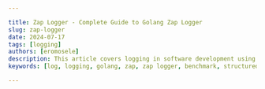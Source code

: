 ```yaml
---

title: Zap Logger - Complete Guide to Golang Zap Logger
slug: zap-logger
date: 2024-07-17
tags: [logging]
authors: [eromosele]
description: This article covers logging in software development using Zap, including installation, setup, log levels, customization, encoding formats, and output destinations. It also delves into advanced techniques, best practices, and compares Zap with other solutions. Finally, it guides setting up Zap logs for Signoz with benefits, setup instructions, configuration steps, example code, and deployment.
keywords: [log, logging, golang, zap, zap logger, benchmark, structured logging]

---
```


<head>
<script
    type="application/ld+json"
    dangerouslySetInnerHTML={{ __html: JSON.stringify({
  "@context": "https://schema.org",
  "@type": "TechArticle",
  "headline": "Zap Logger - Complete Guide to Golang Zap Logger",
  "alternativeHeadline": "This article covers logging in software development using Zap, including installation, setup, log levels, customization, encoding formats, and output destinations. It also delves into advanced techniques, best practices, and compares Zap with other solutions. Finally, it guides setting up Zap logs for Signoz with benefits, setup instructions, configuration steps, example code, and deployment.",
  "author": {
    "@type": "Person",
    "name": "Eromosele"
  },
  "publisher": {
    "@type": "Organization",
    "name": "SigNoz",
    "logo": {
      "@type": "ImageObject",
      "url": "https://signoz.io/img/SigNozLogo-orange.svg"
    }
  },
  "datePublished": "2024-07-17T00:00:00Z",
  "dateModified": "2024-07-17T00:00:00Z",
  "mainEntityOfPage": {
    "@type": "WebPage",
    "@id": "https://signoz.io/guides/zap-logger/"
  },
  "description": "This article covers logging in software development using Zap, including installation, setup, log levels, customization, encoding formats, and output destinations. It also delves into advanced techniques, best practices, and compares Zap with other solutions. Finally, it guides setting up Zap logs for Signoz with benefits, setup instructions, configuration steps, example code, and deployment.",
  "keywords": ["log", "logging", "golang", "zap", "zap logger", "benchmark", "structured logging"],
  "articleSection": "Technology",
  "inLanguage": "en",
  "isPartOf": {
    "@type": "Blog",
    "name": "SigNoz Blog",
    "url": "https://signoz.io/blog/"
  },
  "about": [
    {
      "@type": "Thing",
      "name": "Zap Logger",
      "description": "Complete guide to using Zap Logger in Golang, including installation, setup, and advanced configurations."
    },
    {
      "@type": "Thing",
      "name": "Logging",
      "description": "Techniques and best practices for logging in software development using Zap Logger in Golang."
    },
    {
      "@type": "Thing",
      "name": "Golang",
      "description": "Using Zap Logger in Golang for efficient and structured logging."
    }
  ],
  "mentions": [
    {
      "@type": "SoftwareApplication",
      "name": "Zap",
      "applicationCategory": "Logging Library"
    },
    {
      "@type": "SoftwareApplication",
      "name": "SigNoz",
      "applicationCategory": "Observability Platform"
    }
  ],
  "mainEntity": {
    "@type": "FAQPage",
    "mainEntity": [
      {
        "@type": "Question",
        "name": "What is Zap Logger?",
        "acceptedAnswer": {
          "@type": "Answer",
          "text": "Zap Logger is a fast, structured logging library for Go. It provides high-performance logging with support for multiple output formats."
        }
      },
      {
        "@type": "Question",
        "name": "Can Zap Logger be used in a concurrent environment?",
        "acceptedAnswer": {
          "@type": "Answer",
          "text": "Yes, Zap Logger is designed to be safe for concurrent use by multiple goroutines."
        }
      },
      {
        "@type": "Question",
        "name": "How do I handle log rotation with Zap Logger?",
        "acceptedAnswer": {
          "@type": "Answer",
          "text": "Zap Logger supports log rotation through third-party libraries or by implementing custom solutions using its API."
        }
      },
      {
        "@type": "Question",
        "name": "Is Zap Logger suitable for production use?",
        "acceptedAnswer": {
          "@type": "Answer",
          "text": "Yes, Zap Logger is suitable for production use due to its performance, reliability, and feature set."
        }
      },
      {
        "@type": "Question",
        "name": "How do I benchmark the performance of Zap Logger?",
        "acceptedAnswer": {
          "@type": "Answer",
          "text": "Use built-in benchmarks or custom benchmarks to measure Zap Logger's performance against your application's requirements."
        }
      },
      {
        "@type": "Question",
        "name": "Can I use Zap Logger with other logging libraries?",
        "acceptedAnswer": {
          "@type": "Answer",
          "text": "Yes, Zap Logger can be used alongside other logging libraries in Go applications."
        }
      },
      {
        "@type": "Question",
        "name": "Where can I find the documentation and examples for Zap Logger?",
        "acceptedAnswer": {
          "@type": "Answer",
          "text": "Documentation and examples for Zap Logger are available on its GitHub repository and the official Uber Engineering Blog."
        }
      }
    ]
  }
}) }} />
</head>

Logging is the practice of recording or storing information and messages that provide insights into the behavior and execution of a program.

Zap is a high-performance, structured logging library for Go developed by Uber. 

It is designed to offer both speed and flexibility, making it a popular choice for applications that require efficient logging capabilities without compromising on features. 

This article will provide an overview of how to use Zap loggers, explore its key features and advanced configurations, and demonstrate how to track logs produced by the Zap logger using Signoz.

## Prerequisites

- Go Installation: Ensure that Go is installed on your system. You can download and install it from the official <a href="https://golang.org/" rel="noopener noreferrer nofollow" target="_blank">Go website</a>.
- Basic familiarity with [Logging in GoLang](https://signoz.io/guides/golang-log/)

## Getting Started with Zap

### Installation

To use `zap` in your Go application, you need to install it using `go get` on your Terminal /PowerShell:

```bash
go get -u go.uber.org/zap
```

After installation,  import `zap` into your Go code (if there is an error run `go mod tidy`):

```go
import (
    "go.uber.org/zap"
)
```

### Basic Usage

Let’s explore an example of using the `zap` package to log events in your application: 

```go
package main

import (
    "go.uber.org/zap"
)

func main() {
    // Create a logger
    logger, _ := zap.NewProduction()
    defer logger.Sync() // Flushes buffer, if any

    // Log some simple messages
    logger.Info("This is an info message")
 
}
```

Output

```json
{"level":"info","ts":1721163003.793889,"caller":"Signoz-Article/main.go:13","msg":"This is an info message"}
```

- `zap.NewProduction()` creates a logger configured for production use, which outputs JSON-formatted logs.
- `defer logger.Sync()` ensures that any buffered log entries are flushed before the program exits.

## Configuring Zap Logger

### Level Configurations

Zap supports multiple logging levels, which allow you to control the verbosity of the logs. The logging levels, from most to least verbose, are:

- DEBUG
    
    The `Debug` level is the most verbose logging level. It includes detailed information that is useful during development and debugging.
    
    Use Case: Use `Debug` logs to output diagnostic information that can help developers understand the flow of execution and the state of variables. 
    
- INFO
    
    The `Info` level is used for informational messages that highlight the progress of the application at a high level.
    
    Use Case:Use `Info` logs to record key events in the application's lifecycle, such as startup, shutdown, or significant transactions. 
    
- WARN
    
    The `Warn` level indicates potentially harmful situations that are not immediately detrimental but might lead to errors if not addressed.
    
    Use Case: Use `Warn` logs to highlight issues that are concerning but not critical. This might include deprecated API usage, recoverable errors, or unusual behavior that should be investigated.
    
- ERROR
    
    The `Error` level logs error events that might still allow the application to continue running but indicate a failure in a particular operation.
    
    Use Case: Use `Error` logs to capture errors that require attention but do not necessarily stop the application from running. 
    
- DPANIC
    
    The `DPanic` level stands for "development panic." In development mode, the logger panics after writing the log message. In production, it behaves like an `Error` level.
    
    Use Case: Use `DPanic` logs to capture critical errors that you want to be highly visible during development. 
    
- PANIC
    
    The `Panic` level logs a message and then panics, which means it stops the ordinary flow of the program and begins to unwind the stack.
    
    Use Case: Use `Panic` logs for critical errors from which the application cannot or should not recover.
    
- FATAL
    
    The `Fatal` level logs a message and then calls `os.Exit(1)`, which immediately terminates the program.
    
    Use Case: Use `Fatal` logs for errors that are so severe that the program must immediately terminate.
    

By setting the logging level, you can filter out less important log messages and focus on the ones that matter most for your application.

To configure the logging level, you can use the `zap.Config` struct:

```go
package main

import (
    "go.uber.org/zap"
)

func main() {
    config := zap.NewProductionConfig()
    config.Level = zap.NewAtomicLevelAt(zap.DebugLevel)

    logger, err := config.Build()
    if err != nil {
        panic(err)
    }
    defer logger.Sync()

    logger.Debug("This is a debug message")
    logger.Info("This is an info message")
    logger.Warn("This is a warning message")
    logger.DPanic("This is a panic message")
    logger.Panic("This is a panic message")
    logger.Fatal("This is a fatal message")
}
```

Output:

```
{"level":"debug","ts":1721165086.336249,"caller":"Signoz-Article/main.go:17","msg":"This is a debug message"}
{"level":"info","ts":1721165086.336344,"caller":"Signoz-Article/main.go:18","msg":"This is an info message"}
{"level":"warn","ts":1721165086.336359,"caller":"Signoz-Article/main.go:19","msg":"This is a warning message"}
{"level":"dpanic","ts":1721165086.33637,"caller":"Signoz-Article/main.go:20","msg":"This is a panic message","stacktrace":"main.main\n\t/Users/macbook/Desktop/API Project in Go/Signoz-Article/main.go:20\nruntime.main\n\t/usr/local/Cellar/go/1.22.1/libexec/src/runtime/proc.go:271"}
{"level":"panic","ts":1721165086.336419,"caller":"Signoz-Article/main.go:21","msg":"This is a panic message","stacktrace":"main.main\n\t/Users/macbook/Desktop/API Project in Go/Signoz-Article/main.go:21\nruntime.main\n\t/usr/local/Cellar/go/1.22.1/libexec/src/runtime/proc.go:271"}
panic: This is a panic message

goroutine 1 [running]:
go.uber.org/zap/zapcore.CheckWriteAction.OnWrite(0x0?, 0x0?, {0x0?, 0x0?, 0xc000034160?})
        /Users/macbook/go/pkg/mod/go.uber.org/zap@v1.27.0/zapcore/entry.go:196 +0x54
go.uber.org/zap/zapcore.(*CheckedEntry).Write(0xc00010cf70, {0x0, 0x0, 0x0})
        /Users/macbook/go/pkg/mod/go.uber.org/zap@v1.27.0/zapcore/entry.go:262 +0x24e
go.uber.org/zap.(*Logger).Panic(0xc00001426c?, {0xfeb14ff?, 0xc000012210?}, {0x0, 0x0, 0x0})
        /Users/macbook/go/pkg/mod/go.uber.org/zap@v1.27.0/logger.go:285 +0x51
main.main()
        /Users/macbook/Desktop/API Project in Go/Signoz-Article/main.go:21 +0x1c5
exit status 2
```

### Logger Configurations

Zap provides several built-in configurations for creating a logger, such as `NewProductionConfig` and `NewDevelopmentConfig`. These configurations are tailored for production and development environments, respectively.

You can also create custom configurations by modifying the `zap.Config` struct:

```go
package main

import (
    "go.uber.org/zap"
)

func main() {
    config := zap.Config{
        Level:            zap.NewAtomicLevelAt(zap.InfoLevel),
        Development:      false,
        Encoding:         "json",
        EncoderConfig:    zap.NewDevelopmentEncoderConfig(),
        OutputPaths:      []string{"stdout", "logfile"},
        ErrorOutputPaths: []string{"stderr"},
    }

    logger, err := config.Build()
    if err != nil {
        panic(err)
    }
    defer logger.Sync()

    logger.Info("Custom logger initialized")
}
```

Output:

```json
{"L":"INFO","T":"2024-07-16T22:56:42.529+0100","C":"Signoz-Article/main.go:23","M":"Custom logger initialized"}
```

In this example, we create a custom logger configuration that logs `Info` level messages and above, outputs logs in JSON format to both the console and a file, and directs error messages to `stderr`.

### Encoder Configurations

Encoders in Zap determine how log entries are formatted. Zap provides two built-in encoders: `json` and `console`. You can customize the encoder configuration to suit your needs:

```go
package main

import (
    "go.uber.org/zap"
    "go.uber.org/zap/zapcore"
)

func main() {
    encoderConfig := zapcore.EncoderConfig{
        TimeKey:        "timestamp",
        LevelKey:       "level",
        NameKey:        "logger",
        CallerKey:      "caller",
        MessageKey:     "message",
        StacktraceKey:  "stacktrace",
        LineEnding:     zapcore.DefaultLineEnding,
        EncodeLevel:    zapcore.CapitalLevelEncoder,
        EncodeTime:     zapcore.ISO8601TimeEncoder,
        EncodeDuration: zapcore.StringDurationEncoder,
        EncodeCaller:   zapcore.ShortCallerEncoder,
    }

    config := zap.Config{
        Level:            zap.NewAtomicLevelAt(zap.DebugLevel),
        Development:      true,
        Encoding:         "console",
        EncoderConfig:    encoderConfig,
        OutputPaths:      []string{"stdout"},
        ErrorOutputPaths: []string{"stderr"},
    }

    logger, err := config.Build()
    if err != nil {
        panic(err)
    }
    defer logger.Sync()

    logger.Debug("Debug message with custom encoder")
}
```

Output:

```
2024-07-16T23:00:31.613+0100    DEBUG   Signoz-Article/main.go:38       Debug message with custom encoder
```

### Output Configurations

Zap allows you to configure multiple output paths for your logs. By default, logs can be sent to the console (`stdout`) or standard error (`stderr`), but you can also direct logs to files or custom sinks.

```go
package main

import (
    "go.uber.org/zap"
)

func main() {
    config := zap.NewProductionConfig()
    config.OutputPaths = []string{
        "stdout",
        "/Users/macbook/Desktop/API Project in Go/Signoz-Article/myapp.log",
    }

    logger, err := config.Build()
    if err != nil {
        panic(err)
    }
    defer logger.Sync()

    logger.Info("This message will be logged to multiple outputs")
}
```

Output(myapp.log):

```json
{"level":"info","ts":1721168784.654409,"caller":"Signoz-Article/main.go:20","msg":"This message will be logged to multiple outputs"}
```

In this example, we configure the logger to write logs to both the console and a file located at `/Users/macbook/Desktop/API Project in Go/Signoz-Article/myapp.log`.

## Enhanced Logging Techniques

Enhancing your logging techniques can greatly improve the clarity and usefulness of your logs. Here, we'll explore structured logging and contextual logging using the Zap logging library.

### Structured Logging

Structured logging involves logging messages with additional fields that provide more context about the event being logged. This approach makes it easier to search, filter, and analyze logs, especially in distributed systems.

Logging with Fields

In Zap, you can add fields to your log messages to include structured data. This can help you log additional context, such as user IDs, request IDs, or other relevant metadata.

Example:

```go
package main

import (
    "go.uber.org/zap"
)

func main() {
    logger, _ := zap.NewProduction()
    defer logger.Sync()

    // Log an info message with additional fields
    logger.Info("User logged in",
        zap.String("username", "johndoe"),
        zap.Int("user_id", 42),
        zap.String("role", "admin"),
    )

    // Log an error message with additional fields
    logger.Error("Failed to process request",
        zap.String("request_id", "12345"),
    )
}
```

Output:

```json
{"level":"info","ts":1721169479.883689,"caller":"Signoz-Article/main.go:12","msg":"User logged in","username":"johndoe","user_id":42,"role":"admin"}
{"level":"error","ts":1721169479.883787,"caller":"Signoz-Article/main.go:19","msg":"Failed to process request","request_id":"12345","stacktrace":"main.main\n\t/Users/macbook/Desktop/API Project in Go/Signoz-Article/main.go:19\nruntime.main\n\t/usr/local/Cellar/go/1.22.1/libexec/src/runtime/proc.go:271"}
```

In this example, we log an info message with fields such as `username`, `user_id`, and `role`, and an error message with a `request_id` and the error itself.

### Contextual Logging

[Contextual logging](https://signoz.io/guides/structlog/) lets you add extra information to your loggers, so you can include the same details in multiple log messages. This is especially helpful in applications where each request should have consistent information (like a request ID) in all related log messages.

Adding Context to Logs Using `With` and `WithOptions`

You can create a new logger that includes additional context using the `With` method. This method returns a new logger that includes the specified fields in all subsequent log entries.

Example:

```go
package main

import (
    "errors"
    "go.uber.org/zap"
)

func main() {
    logger, _ := zap.NewProduction()
    defer logger.Sync()

    // Simulate an error for demonstration purposes
    err := errors.New("timeout while processing request")

    // Create a logger with context
    requestLogger := logger.With(
        zap.String("request_id", "12345"),
        zap.String("user_id", "42"),
    )

    // Use the contextual logger to log messages
    requestLogger.Info("Processing request")
    requestLogger.Warn("Request took too long")
    requestLogger.Error("Failed to process request", zap.Error(err))
}
```

Output:

```json
{"level":"info","ts":1721169926.2557518,"caller":"Signoz-Article/main.go:22","msg":"Processing request","request_id":"12345","user_id":"42"}
{"level":"warn","ts":1721169926.255857,"caller":"Signoz-Article/main.go:23","msg":"Request took too long","request_id":"12345","user_id":"42"}
{"level":"error","ts":1721169926.2558908,"caller":"Signoz-Article/main.go:24","msg":"Failed to process request","request_id":"12345","user_id":"42","error":"timeout while processing request","stacktrace":"main.main\n\t/Users/macbook/Desktop/API Project in Go/Signoz-Article/main.go:24\nruntime.main\n\t/usr/local/Cellar/go/1.22.1/libexec/src/runtime/proc.go:271"}
```

In this example, `requestLogger` is a new logger that includes the `request_id` and `user_id` fields. All log messages produced by `requestLogger` will automatically include these fields.

You can also use `WithOptions` to configure additional settings for the logger, such as adding hooks or modifying the encoder configuration.

```go
package main

import (
    "os"
    "go.uber.org/zap"
    "go.uber.org/zap/zapcore"
)

func main() {
    logger, _ := zap.NewProduction()
    defer logger.Sync()

    // Create a custom encoder configuration
    encoderConfig := zapcore.EncoderConfig{
        TimeKey:        "timestamp",
        LevelKey:       "level",
        NameKey:        "logger",
        CallerKey:      "caller",
        MessageKey:     "message",
        StacktraceKey:  "stacktrace",
        LineEnding:     zapcore.DefaultLineEnding,
        EncodeLevel:    zapcore.CapitalLevelEncoder,
        EncodeTime:     zapcore.ISO8601TimeEncoder,
        EncodeDuration: zapcore.StringDurationEncoder,
        EncodeCaller:   zapcore.ShortCallerEncoder,
    }

    // Apply the custom encoder configuration using WithOptions
    customLogger := logger.WithOptions(zap.WrapCore(func(c zapcore.Core) zapcore.Core {
        return zapcore.NewCore(
            zapcore.NewJSONEncoder(encoderConfig), // Custom encoder
            zapcore.AddSync(os.Stdout),            // Sync to stdout
            c, // Use the same level as the original core
        )
    }))

    // Use the custom logger to log messages
    customLogger.Info("Custom logger initialized")
    customLogger.Warn("This is a warning message")
}
```

Output:

```json
{"level":"INFO","timestamp":"2024-07-17T00:13:54.396+0100","caller":"Signoz-Article/main.go:38","message":"Custom logger initialized"}
{"level":"WARN","timestamp":"2024-07-17T00:13:54.397+0100","caller":"Signoz-Article/main.go:39","message":"This is a warning message"}
```

In this example:

- `zapcore.AddSync(zapcore.Lock(os.Stdout))` is used to create a `zapcore.WriteSyncer` that writes to `stdout`.

## Best Practices

Implementing logging best practices is crucial to ensure efficient and reliable log management. Below, we discuss some key areas to consider:

### Performance Considerations

Benchmarks and Performance Comparison

When choosing a logging library, it's important to consider its performance, especially in high-load applications. Zap is known for its high performance due to its zero-allocation approach for common logging patterns.

- Benchmarking Tools: Use benchmarking tools to measure the performance of different logging libraries in your specific use case. Go’s `testing` package provides tools for writing benchmarks.
- Comparison Metrics: Focus on metrics such as throughput (logs per second), latency (time taken to log a message), and memory usage.

Example benchmark for Zap:

```go
package main

import (
    "testing"
    "go.uber.org/zap"
)

func BenchmarkZapLogger(b *testing.B) {
    logger, _ := zap.NewProduction()
    defer logger.Sync()

    b.ResetTimer()
    for i := 0; i < b.N; i++ {
        logger.Info("Benchmark log message", zap.Int("iteration", i))
    }
}
```

Best Practices for High-Performance Logging

- Use Buffered Logging: Buffer logs to reduce I/O overhead. Zap’s `BufferedWriteSyncer` can help.
- Avoid Synchronous Logging: Use asynchronous logging where possible to avoid blocking your application.
- Log Levels: Adjust log levels appropriately. Avoid logging at the debug level in production environments.
- Batching: Log messages in batches to improve throughput.

### Error Handling

Handling Logging Errors

Errors during logging should be handled gracefully to ensure they don’t crash the application or cause significant slowdowns.

- Fallback Loggers: Use fallback loggers to handle cases where the primary logger fails.
- Error Monitoring: Monitor and alert on logging errors to ensure they are addressed promptly.

Example:

```go
package main

import (
    "log"
    "go.uber.org/zap"
)

func main() {
    logger, err := zap.NewProduction()
    if err != nil {
        log.Fatalf("Failed to initialize logger: %v", err)
    }
    defer logger.Sync()

    logger.Info("Logger initialized successfully")
    }

```

Output:

```json
{"level":"info","ts":1721173746.537836,"caller":"Signoz-Article/main.go:15","msg":"Logger initialized successfully"}
```

Ensuring Log Reliability

- Retry Mechanisms: Implement retry mechanisms for transient errors.
- Fail-Safe Logging: Ensure critical log messages are always captured, possibly to a local file if remote logging fails.

### Log Management

Log Rotation and Retention

Managing log files is essential to prevent disk space issues and maintain log relevance.

- Log Rotation: Rotate logs based on size or time to ensure they don’t grow indefinitely. Libraries like `lumberjack`can assist with this.
- [Log Retention](https://signoz.io/guides/log-retention/) Policies: Define retention policies to delete old logs that are no longer needed.

Example using `lumberjack`:

```go
package main

import (
    "go.uber.org/zap"
    "gopkg.in/natefinch/lumberjack.v2"
    "go.uber.org/zap/zapcore"
)

func main() {
    w := zapcore.AddSync(&lumberjack.Logger{
        Filename:   "/Users/macbook/Desktop/API Project in Go/Signoz-Article/myapp.log",
        MaxSize:    100, // megabytes
        MaxBackups: 3,
        MaxAge:     28, // days
    })

    core := zapcore.NewCore(
        zapcore.NewJSONEncoder(zap.NewProductionEncoderConfig()),
        w,
        zap.InfoLevel,
    )

    logger := zap.New(core)
    defer logger.Sync()

    logger.Info("Logger with log rotation initialized")
}
```

Output (myapp.log):

```json
{"level":"info","ts":1721173904.548351,"msg":"Logger with log rotation initialized"}
```

Using External Log Management Systems

- [Centralized Logging](https://signoz.io/blog/centralized-logging/): Use systems like ELK Stack (Elasticsearch, Logstash, Kibana), Splunk, or cloud-based solutions like AWS CloudWatch, Google Cloud Logging, or Azure Monitor.
- Log Aggregation: Aggregate logs from multiple sources to a central location for easier analysis.
- Alerting and Monitoring: Set up alerting and monitoring to get notified about important log events.

### Zap vs Other Logging Libraries

When choosing a logging library, it’s helpful to compare Zap with other popular options:

- Zap vs [Logrus](https://signoz.io/guides/golang-logrus/): Zap is generally faster due to its zero-allocation design. Logrus is easier to use with a more user-friendly API.
- Zap vs Stdlib log: The standard library `log` is simple and lightweight but lacks structured logging and advanced features like log levels and JSON encoding.
- Zap vs Zerolog: Zerolog is also designed for high performance with zero allocations. It’s smaller and simpler than Zap but less feature-rich.
- Zap vs Apex Logs: Apex Logs is a simple structured logging library, but it’s not as performant as Zap and lacks some advanced features.

## Sending Zap Logs to Signoz

Implementing logging in your Golang application with zap is just the first step. To truly leverage the power of logs, sending them to an observability platform like SigNoz can provide numerous benefits, let’s see how to setup SigNoz:

Step 1: Setting up Signoz in your Environment:

<GetStartedSigNoz />

Step 2: Building the Application:

Create a new file named `main.go` and paste the following code block into it:

```go
package main

import (
	"fmt"
	"net/http"
	"os"

	"go.uber.org/zap"
	"go.uber.org/zap/zapcore"
)

var (
	logger *zap.Logger
)

func initLogger() *zap.Logger {
	// Configure Zap logger
	config := zap.NewProductionConfig()
	logFile, err := os.OpenFile("application.log", os.O_APPEND|os.O_CREATE|os.O_WRONLY, 0644)
	if err != nil {
		panic(err)
	}
	config.OutputPaths = []string{logFile.Name()}
	config.EncoderConfig.EncodeTime = zapcore.ISO8601TimeEncoder
	config.EncoderConfig.EncodeLevel = zapcore.CapitalLevelEncoder

	// Initialize logger
	l, err := config.Build()
	if err != nil {
		panic(err)
	}
	return l
}

func main() {
	logger = initLogger()
	defer logger.Sync()

	http.HandleFunc("/", handleIndex)
	http.HandleFunc("/log", handleLog)
	http.HandleFunc("/data", handleData)
	http.HandleFunc("/error", handleError)

	fmt.Println("Server starting on <http://localhost:8080>")
	if err := http.ListenAndServe(":8080", nil); err != nil {
		logger.Fatal("Failed to start server", zap.Error(err))
	}
}

func handleIndex(w http.ResponseWriter, r *http.Request) {
	logger.Info("Accessing index page",
		zap.String("method", r.Method),
	)
	fmt.Fprintln(w, "Welcome to the Go Application!")
}

func handleLog(w http.ResponseWriter, r *http.Request) {
	switch r.Method {
	case "GET":
		logger.Info("Handled GET request on /log",
			zap.String("Method", "GET"),
			zap.String("Path", r.URL.Path),
		)
		fmt.Fprintln(w, "Received a GET request at /log.")
	case "POST":
		logger.Info("Handled POST request on /log",
			zap.String("Method", "POST"),
			zap.String("Path", r.URL.Path),
		)
		fmt.Fprintln(w, "Received a POST request at /log.")
	default:
		http.Error(w, "Unsupported HTTP method", http.StatusMethodNotAllowed)
	}
}

func handleData(w http.ResponseWriter, r *http.Request) {
	logger.Info("Data endpoint hit",
		zap.String("method", r.Method),
		zap.String("endpoint", "/data"),
	)
	fmt.Fprintln(w, "This is the data endpoint. Method used:", r.Method)
}

func handleError(w http.ResponseWriter, r *http.Request) {
	logger.Error("Error endpoint accessed",
		zap.String("method", r.Method),
		zap.String("endpoint", "/error"),
	)
	http.Error(w, "You have reached the error endpoint", http.StatusInternalServerError)
}

```

This Go code sets up a basic HTTP server that logs events to a file (`application.log`) using the  `zap` package. It demonstrates how to configure logging output and format, define HTTP request handlers, start an HTTP server, and handle errors. Each HTTP handler logs relevant information about incoming requests and responds with appropriate messages or errors to clients. This setup is useful for monitoring and debugging web applications in a structured manner.

After running your application you should see the following output on `localhost:8080/`:

<Figure src="/img/guides/2024/07/zap-logger-Screenshot_2024-07-01_at_14.15.51.webp" alt="Output after running the Go Application" caption="Output after running the Go Application" /> 

Step 3: Setting up the Logs Pipeline in Otel Collector

The above code also generates a log file named `application.log` on the execution of the code. To export logs from the log file generated, an [OpenTelemetry Collector](https://signoz.io/blog/opentelemetry-collector-complete-guide/) needs to be integrated.

You can set up the complete pipeline following this [guide](https://signoz.io/docs/userguide/collect_logs_from_file/). Here is the complete configuration for the above go code:

```yaml
receivers:
  otlp:
    protocols:
      grpc:
        endpoint: 0.0.0.0:4317
      http:
        endpoint: 0.0.0.0:4318
  hostmetrics:
    collection_interval: 60s
    scrapers:
      cpu: {}
      disk: {}
      load: {}
      filesystem: {}
      memory: {}
      network: {}
      paging: {}
      process:
        mute_process_name_error: true
        mute_process_exe_error: true
        mute_process_io_error: true
      processes: {}
  prometheus:
    config:
      global:
        scrape_interval: 60s
      scrape_configs:
        - job_name: otel-collector-binary
          static_configs:
            - targets:
              # - localhost:8888
  filelog/app:
    include: [ <path-to-log-file> ] #include the full path to your log file
    start_at: end
processors:
  batch:
    send_batch_size: 1000
    timeout: 10s
  # Ref: <https://github.com/open-telemetry/opentelemetry-collector-contrib/blob/main/processor/resourcedetectionprocessor/README.md>
  resourcedetection:
    detectors: [env, system] # Before system detector, include ec2 for AWS, gcp for GCP and azure for Azure.
    # Using OTEL_RESOURCE_ATTRIBUTES envvar, env detector adds custom labels.
    timeout: 2s
    system:
      hostname_sources: [os] # alternatively, use [dns,os] for setting FQDN as host.name and os as fallback
extensions:
  health_check: {}
  zpages: {}
exporters:
  otlp:
    endpoint: "<https://ingest>.{region}.signoz.cloud:443"
    tls:
      insecure: false
    headers:
      "signoz-ingestion-key": "<SIGNOZ_INGESTION_KEY>"
  debug:
    verbosity: normal
service:
  telemetry:
    metrics:
      address: 0.0.0.0:8888
  extensions: [health_check, zpages]
  pipelines:
    logs:
      receivers: [otlp, filelog/app]
      processors: [batch]
      exporters: [otlp]
```

Step 4: Viewing Logs in SigNoz

After running the above application and making the correct configurations, you can navigate to the SigNoz logs dashboard to see all the logs sent to SigNoz.

<Figure src="/img/guides/2024/07/zap-logger-Screenshot_2024-07-06_at_02.29.06.webp" alt="Signoz Log Output" caption="Signoz Log Output" /> 

## Conclusion

- Effective Logging Implementation: Logging plays a crucial role in software development, offering insights into application behavior and aiding in debugging and monitoring processes.
- Zap Logger: Introduced as a powerful logging library, Zap provides robust features for configuring log levels, formats, and outputs, enhancing the overall logging experience.
- Best Practices and Performance: Adhering to best practices ensures optimal performance and reliability, including considerations for error handling, log management, and performance benchmarks.
- Integration with SigNoz: By integrating with SigNoz, developers can leverage advanced monitoring capabilities, ensuring comprehensive observability across distributed systems.

## FAQS

### What is Zap Logger?

Zap Logger is a fast, structured logging library for Go. It provides high-performance logging with support for multiple output formats.

### Can Zap Logger be used in a concurrent environment?

Yes, Zap Logger is designed to be safe for concurrent use by multiple goroutines.

### How do I handle log rotation with Zap Logger?

Zap Logger supports log rotation through third-party libraries or by implementing custom solutions using its API.

### Is Zap Logger suitable for production use?

Yes, Zap Logger is suitable for production use due to its performance, reliability, and feature set.

### How do I benchmark the performance of Zap Logger?

Use built-in benchmarks or custom benchmarks to measure Zap Logger's performance against your application's requirements.

### Can I use Zap Logger with other logging libraries?

Yes, Zap Logger can be used alongside other logging libraries in Go applications.

### Where can I find the documentation and examples for Zap Logger?

Documentation and examples for Zap Logger are available on its <a href="https://github.com/uber-go/zap" rel="noopener noreferrer nofollow" target="_blank">GitHub repository</a> and the official Uber Engineering Blog.
